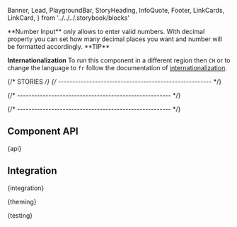   Banner,
  Lead,
  PlaygroundBar,
  StoryHeading,
  InfoQuote,
  Footer,
  LinkCards,
  LinkCard,
} from '../../../.storybook/blocks'

<Meta of={NumberInputStories} />

<StoryHeading of={NumberInputStories.Basic} hidden></StoryHeading>

<Banner of={NumberInputStories} />

<Lead>
  **Number Input** only allows to enter valid numbers. With decimal property you can set how many decimal places you
  want and number will be formatted accordingly.
</Lead>

<InfoQuote>
**TIP**

**Internationalization** To run this component in a different region then `CH` or to change the language to `fr` follow the documentation of [internationalization](?path=/docs/development-internationalization--documentation).

</InfoQuote>

<Canvas of={NumberInputStories.Basic} sourceState="shown" />

<PlaygroundBar of={NumberInputStories.Basic}></PlaygroundBar>

{/* STORIES */}
{/* ------------------------------------------------------ */}

<StoryHeading of={NumberInputStories.FieldControl}></StoryHeading>

<Canvas of={NumberInputStories.FieldControl} />

{/* ------------------------------------------------------ */}

<StoryHeading of={NumberInputStories.Currency}></StoryHeading>

<Canvas of={NumberInputStories.Currency} />

{/* ------------------------------------------------------ */}

## Component API


<Markdown>{api}</Markdown>

## Integration


<Markdown>{integration}</Markdown>


<Markdown>{theming}</Markdown>


<Markdown>{testing}</Markdown>

<Footer>
  <LinkCards>
    <LinkCard
      pageTitle="Development/Form"
      description="The indispensable form controls, designed for maximum clarity. Form elements are used in combination with the CSS grid system"
    />
    <LinkCard
      pageTitle={'Development/Internationalization'}
      description={'The Internationalization API of the browser provides the Design System number and date formats.'}
    />
  </LinkCards>
</Footer>
